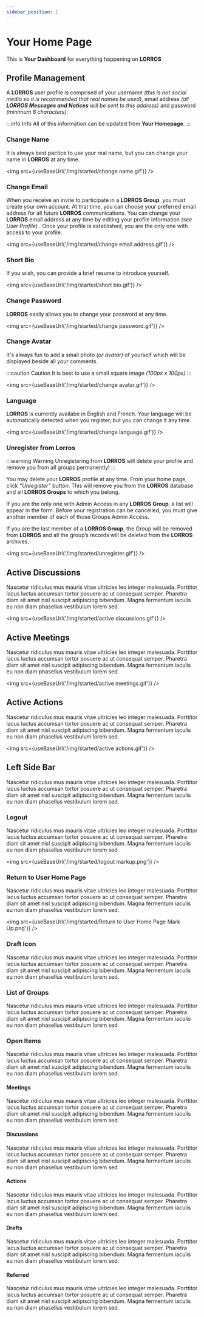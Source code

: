 ```yaml
---
sidebar_position: 1
---
```



# Your Home Page

This is **Your Dashboard** for everything happening on **LORROS**

## Profile Management

A **LORROS** user profile is comprised of your username _(this is not social media so it is recommended that real names be used)_, email address _(all **LORROS Messages and Notices** will be sent to this address)_ and password _(minimum 6 characters)_.

:::info Info
All of this information can be updated from **Your Homepage**.
:::

### Change Name

It is always best pactice to use your real name, but you can change your name in **LORROS** at any time.

<img src={useBaseUrl('/img/started/change name.gif')} />

### Change Email

When you receive an invite to participate in a **LORROS Group**, you must create your own account. At that time, you can choose your preferred email address for all future **LORROS** communications.
You can change your **LORROS** email address at any time by editing your profile information _(see User Profile)_ . Once your profile is established, you are the only one with access to your profile.

<img src={useBaseUrl('/img/started/change email address.gif')} />

### Short Bio

If you wish, you can provide a brief resume to introduce yourself.

<img src={useBaseUrl('/img/started/short bio.gif')} />

### Change Password

**LORROS** easily allows you to change your password at any time.

<img src={useBaseUrl('/img/started/change password.gif')} />

### Change Avatar

It's always fun to add a small photo _(or avatar)_ of yourself which will be displayed beside all your comments.

:::caution Caution
It is best to use a small square image _(100px x 100px)_
:::

<img src={useBaseUrl('/img/started/change avatar.gif')} />

### Language

**LORROS** is currently availabe in English and French. Your language will be automatically detected when you register, but you can change it any time.

<img src={useBaseUrl('/img/started/change language.gif')} />

### Unregister from Lorros

:::warning Warning
Unregistering from **LORROS** will delete your profile and remove you from all groups permanently!
:::

You may delete your **LORROS** profile at any time. From your home page, click _“Unregister”_ button. This will remove you from the **LORROS** database and all **LORROS Groups** to which you belong.

If you are the only one with Admin Access in any **LORROS Group**, a list will appear in the form. Before your registration can be cancelled, you must give another member of each of those Groups Admin Access.

If you are the last member of a **LORROS Group**, the Group will be removed from **LORROS** and all the group’s records will be deleted from the **LORROS** archives.

<img src={useBaseUrl('/img/started/unregister.gif')} />

## Active Discussions

Nascetur ridiculus mus mauris vitae ultricies leo integer malesuada. Porttitor lacus luctus accumsan tortor posuere ac ut consequat semper. Pharetra diam sit amet nisl suscipit adipiscing bibendum. Magna fermentum iaculis eu non diam phasellus vestibulum lorem sed.

<img src={useBaseUrl('/img/started/active discussions.gif')} />

## Active Meetings

Nascetur ridiculus mus mauris vitae ultricies leo integer malesuada. Porttitor lacus luctus accumsan tortor posuere ac ut consequat semper. Pharetra diam sit amet nisl suscipit adipiscing bibendum. Magna fermentum iaculis eu non diam phasellus vestibulum lorem sed.

<img src={useBaseUrl('/img/started/active meetings.gif')} />

## Active Actions

Nascetur ridiculus mus mauris vitae ultricies leo integer malesuada. Porttitor lacus luctus accumsan tortor posuere ac ut consequat semper. Pharetra diam sit amet nisl suscipit adipiscing bibendum. Magna fermentum iaculis eu non diam phasellus vestibulum lorem sed.

<img src={useBaseUrl('/img/started/active actions.gif')} />

## Left Side Bar

Nascetur ridiculus mus mauris vitae ultricies leo integer malesuada. Porttitor lacus luctus accumsan tortor posuere ac ut consequat semper. Pharetra diam sit amet nisl suscipit adipiscing bibendum. Magna fermentum iaculis eu non diam phasellus vestibulum lorem sed.

### Logout

Nascetur ridiculus mus mauris vitae ultricies leo integer malesuada. Porttitor lacus luctus accumsan tortor posuere ac ut consequat semper. Pharetra diam sit amet nisl suscipit adipiscing bibendum. Magna fermentum iaculis eu non diam phasellus vestibulum lorem sed.

<img src={useBaseUrl('/img/started/logout markup.png')} />

### Return to User Home Page

Nascetur ridiculus mus mauris vitae ultricies leo integer malesuada. Porttitor lacus luctus accumsan tortor posuere ac ut consequat semper. Pharetra diam sit amet nisl suscipit adipiscing bibendum. Magna fermentum iaculis eu non diam phasellus vestibulum lorem sed.

<img src={useBaseUrl('/img/started/Return to User Home Page Mark Up.png')} />

### Draft Icon

Nascetur ridiculus mus mauris vitae ultricies leo integer malesuada. Porttitor lacus luctus accumsan tortor posuere ac ut consequat semper. Pharetra diam sit amet nisl suscipit adipiscing bibendum. Magna fermentum iaculis eu non diam phasellus vestibulum lorem sed.

### List of Groups

Nascetur ridiculus mus mauris vitae ultricies leo integer malesuada. Porttitor lacus luctus accumsan tortor posuere ac ut consequat semper. Pharetra diam sit amet nisl suscipit adipiscing bibendum. Magna fermentum iaculis eu non diam phasellus vestibulum lorem sed.

### Open Items

Nascetur ridiculus mus mauris vitae ultricies leo integer malesuada. Porttitor lacus luctus accumsan tortor posuere ac ut consequat semper. Pharetra diam sit amet nisl suscipit adipiscing bibendum. Magna fermentum iaculis eu non diam phasellus vestibulum lorem sed.

#### Meetings

Nascetur ridiculus mus mauris vitae ultricies leo integer malesuada. Porttitor lacus luctus accumsan tortor posuere ac ut consequat semper. Pharetra diam sit amet nisl suscipit adipiscing bibendum. Magna fermentum iaculis eu non diam phasellus vestibulum lorem sed.

#### Discussions

Nascetur ridiculus mus mauris vitae ultricies leo integer malesuada. Porttitor lacus luctus accumsan tortor posuere ac ut consequat semper. Pharetra diam sit amet nisl suscipit adipiscing bibendum. Magna fermentum iaculis eu non diam phasellus vestibulum lorem sed.

#### Actions

Nascetur ridiculus mus mauris vitae ultricies leo integer malesuada. Porttitor lacus luctus accumsan tortor posuere ac ut consequat semper. Pharetra diam sit amet nisl suscipit adipiscing bibendum. Magna fermentum iaculis eu non diam phasellus vestibulum lorem sed.

#### Drafts

Nascetur ridiculus mus mauris vitae ultricies leo integer malesuada. Porttitor lacus luctus accumsan tortor posuere ac ut consequat semper. Pharetra diam sit amet nisl suscipit adipiscing bibendum. Magna fermentum iaculis eu non diam phasellus vestibulum lorem sed.

#### Referred

Nascetur ridiculus mus mauris vitae ultricies leo integer malesuada. Porttitor lacus luctus accumsan tortor posuere ac ut consequat semper. Pharetra diam sit amet nisl suscipit adipiscing bibendum. Magna fermentum iaculis eu non diam phasellus vestibulum lorem sed.
